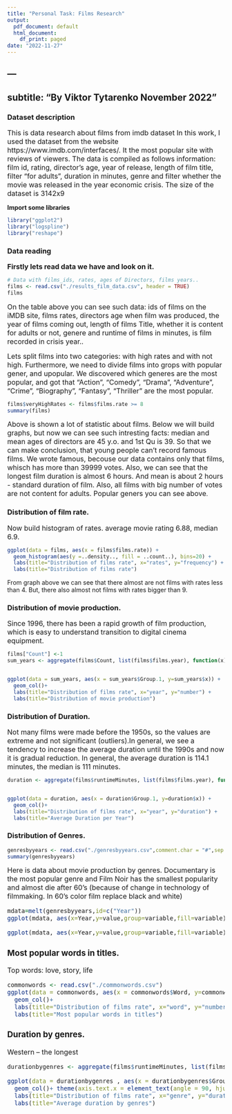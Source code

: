 ```yaml
---
title: "Personal Task: Films Research"
output:
  pdf_document: default
  html_document:
    df_print: paged
date: "2022-11-27"
---
```


---
---
subtitle: "By Viktor Tytarenko **November 2022**"
---

### Dataset description

<font size="3"> This is data research about films from imdb dataset
In this work, I used the dataset from the website https://www.imdb.com/interfaces/. It
the most popular site with reviews of viewers. The data is compiled as follows
information: film id, rating, director's age, year of release, length of film title, filter
"for adults", duration in minutes, genre and filter whether the movie was released in the year
economic crisis. The size of the dataset is 3142x9
</font>

**Import some libraries**

```r
library("ggplot2") 
library("logspline")
library("reshape")
```

### Data reading

<font size="3">**Firstly lets read data we have and look on it.**</font>

```r
# Data with films_ids, rates, ages of Directors, films years..
films <- read.csv("./results_film_data.csv", header = TRUE)
films
```

<font size="3">On the table above you can see such data: ids of films on the iMDB site, films rates, directors age when film was produced, the year of films coming out, length of films Title, whether it is content for adults or not, genere and runtime of films in minutes, is film recorded in crisis year..</font>

<font size="3">Lets split films into two categories: with high rates and with not high. Furthermore, we need to divide films into grops with popular gener, and upopular. We discovered which generes are the most popular, and got that "Action", "Comedy", "Drama", "Adventure", "Crime", "Biography", "Fantasy", "Thriller" are the most popular.</font>

```r
films$veryHighRates <- films$films.rate >= 8
summary(films)
```

<font size="3"> Above is shown a lot of statistic about films. Below we will build graphs, but now we can see such intresting facts: median and mean ages of directors are 45 y.o. and 1st Qu is 39. So that we can make conclusion, that young people can't record famous films. We wrote famous, becouse our data contains only that films, whisch has more than 39999 votes. Also, we can see that the longest film duration is almost 6 hours. And mean is about 2 hours - standard duration of film. Also, all films with big number of votes are not content for adults. Popular geners you can see above</font>.

### Distribution of film rate.

<font size="3">Now build histogram of rates. 
average movie rating 6.88, median 6.9. </font>

```r
ggplot(data = films, aes(x = films$films.rate)) +
  geom_histogram(aes(y =..density.., fill = ..count..), bins=20) +
  labs(title="Distribution of films rate", x="rates", y="frequency") +
  labs(title="Distribution of films rate")
```

From graph above we can see that there almost are not films with rates less than 4. But, there also almost not films with rates bigger than 9.

### Distribution of movie production. 

<font size="3">Since 1996, there has been a rapid growth of film production, which is easy to understand transition to digital cinema equipment.</font>


```r
films["Count"] <-1
sum_years <- aggregate(films$Count, list(films$films.year), function(x) sum(x))


ggplot(data = sum_years, aes(x = sum_years$Group.1, y=sum_years$x)) +
  geom_col()+
  labs(title="Distribution of films rate", x="year", y="number") +
  labs(title="Distribution of movie production")
```

### Distribution of Duration.
<font size="3">
Not many films were made before the 1950s, so the values are extreme and not significant (outliers).In general, we see a tendency to increase the average duration until the 1990s and now it is gradual reduction. In general, the average duration is 114.1 minutes, the median is 111 minutes. </font>

```r
duration <- aggregate(films$runtimeMinutes, list(films$films.year), function(x) mean(x))


ggplot(data = duration, aes(x = duration$Group.1, y=duration$x)) +
  geom_col()+
  labs(title="Distribution of films rate", x="year", y="duration") +
  labs(title="Average Duration per Year")

```

### Distribution of Genres.

```r
genresbyyears <- read.csv("./genresbyyears.csv",comment.char = "#",sep = ",")
summary(genresbyyears)
```

<font size="3">Here is data about movie production by genres. Documentary is the most popular genre and Film Noir has the smallest popularity and almost die after 60's (because of change in technology of filmmaking. In 60's color film replace black and white)

```r
mdata=melt(genresbyyears,id=c("Year"))
ggplot(mdata, aes(x=Year,y=value,group=variable,fill=variable)) + geom_area(position = "stack", colour="black")
```

```r
ggplot(mdata, aes(x=Year,y=value,group=variable,fill=variable)) + geom_area(position = "fill", colour="black")
```

### Most popular words in titles.
<font size="3">Top words: love, story, life </font>
```r
commonwords <- read.csv("./commonwords.csv")
ggplot(data = commonwords, aes(x = commonwords$Word, y=commonwords$Count)) +
  geom_col()+
  labs(title="Distribution of films rate", x="word", y="number") +
  labs(title="Most popular words in titles")
```

### Duration by genres.
<font size="3">Western -- the longest</font>
```r
durationbygenres <- aggregate(films$runtimeMinutes, list(films$geners), function(x) mean(x))

ggplot(data = durationbygenres , aes(x = durationbygenres$Group.1, y=durationbygenres$x)) +
  geom_col()+ theme(axis.text.x = element_text(angle = 90, hjust = 1))+
  labs(title="Distribution of films rate", x="genre", y="duration") +
  labs(title="Average duration by genres")
```

